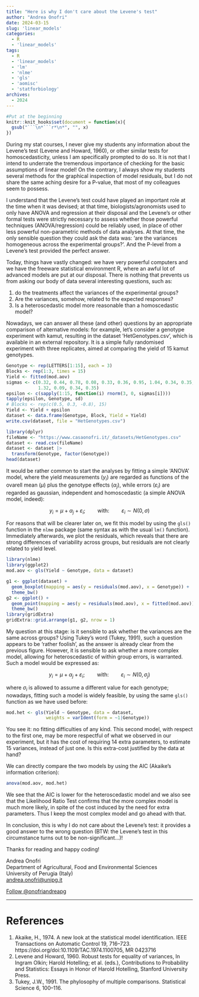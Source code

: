 ```yaml
---
title: "Here is why I don't care about the Levene's test"
author: "Andrea Onofri"
date: 2024-03-15
slug: 'linear_models'
categories:
  - R
  - 'linear_models'
tags:
  - R
  - 'linear_models'
  - 'lm'
  - 'nlme'
  - 'gls'
  - 'aomisc'
  - 'statforbiology'
archives:
  - 2024
---
```



```r
#Put at the beginning
knitr::knit_hooks$set(document = function(x){ 
  gsub("```\n*```r*\n*", "", x) 
})
```

During my stat courses, I never give my students any information about the Levene's test (Levene and Howard, 1960), or other similar tests for homoscedasticity, unless I am specifically prompted to do so. It is not that I intend to underrate the tremendous importance of checking for the basic assumptions of linear model! On the contrary, I always show my students several methods for the graphical inspection of model residuals, but I do not share the same aching desire for a P-value, that most of my colleagues seem to possess.

I understand that the Levene's test could have played an important role at the time when it was devised; at that time, biologists/agronomists used to only have ANOVA and regression at their disposal and the Levene's or other formal tests were strictly necessary to assess whether those powerful techniques (ANOVA/regression) could be reliably used, in place of other less powerful non-parametric methods of data analyses. At that time, the only sensible question they could ask the data was: 'are the variances homogeneous across the experimental groups?'. And the P-level from a Levene's test provided the perfect answer.

Today, things have vastly changed: we have very powerful computers and we have the freeware statistical environment R, where an awful lot of advanced models are put at our disposal. There is nothing that prevents us from asking our body of data several interesting questions, such as:

1. do the treatments affect the variances of the experimental groups?
2. Are the variances, somehow, related to the expected responses?
3. Is a heteroscedastic model more reasonable than a homoscedastic model?

Nowadays, we can answer all these (and other) questions by an appropriate comparison of alternative models: for example, let's consider a genotype experiment with kamut, resulting in the dataset 'HetGenotypes.csv', which is available in an external repository. It is a simple fully randomised experiment with three replicates, aimed at comparing the yield of 15 kamut genotypes.


```r
Genotype <- rep(LETTERS[1:15], each = 3)
Blocks <- rep(1:3, times = 15)
Yield <- fitted(mod.aov)
sigmas <- c(0.32, 0.44, 0.78, 0.08, 0.33, 0.36, 0.95, 1.04, 0.34, 0.35, 0.44,
            1.32, 0.09, 0.34, 0.35)
epsilon <- c(sapply(1:15, function(i) rnorm(3, 0, sigmas[i])))
tapply(epsilon, Genotype, sd)
# Blocks <- rep(c(0.5, 0.3, -0.8), 15)
Yield <- Yield + epsilon
dataset <- data.frame(Genotype, Block, Yield = Yield)
write.csv(dataset, file = "HetGenotypes.csv")
```


```r
library(dplyr)
fileName <- "https://www.casaonofri.it/_datasets/HetGenotypes.csv"
dataset <- read.csv(fileName)
dataset <- dataset |>
  transform(Genotype, factor(Genotype))
head(dataset)
```

It would be rather common to start the analyses by fitting a simple 'ANOVA' model, where the yield measurements ($y_i$) are regarded as functions of the ovarell mean ($\mu$) plus the genotype effects ($\alpha_j$), while errors ($\varepsilon_i$) are regarded as gaussian,  independent and homoscedastic (a simple ANOVA model, indeed):

$$y_i = \mu + \alpha_j + \varepsilon_i; \quad \quad  \textrm{with:} \quad \quad\varepsilon_i  \sim N(0, \sigma)$$

For reasons that will be clearer later on, we fit this model by using the `gls()` function in the `nlme` package (same syntax as with the usual `lm()` function). Immediately afterwards, we plot the residuals, which reveals that there are strong differences of variability across groups, but residuals are not clearly related to yield level. 

```r
library(nlme)
library(ggplot2)
mod.aov <- gls(Yield ~ Genotype, data = dataset)

g1 <- ggplot(dataset) +
  geom_boxplot(mapping = aes(y = residuals(mod.aov), x = Genotype)) +
  theme_bw()
g2 <- ggplot() +
  geom_point(mapping = aes(y = residuals(mod.aov), x = fitted(mod.aov))) +
  theme_bw()
library(gridExtra)
gridExtra::grid.arrange(g1, g2, nrow = 1) 
```

My question at this stage: is it sensible to ask whether the variances are the same across groups? Using Tukey's word (Tukey, 1991), such a question appears to be 'rather foolish', as the answer is already clear from the previous figure. However, it is sensible to ask whether a more complex model, allowing for heteroscedastic of within group errors, is warranted. Such a model would be expressed as:

$$y_i = \mu + \alpha_j + \varepsilon_i; \quad \quad  \textrm{with:} \quad \quad\varepsilon_i  \sim N(0, \sigma_j)$$

where $\sigma_i$ is allowed to assume a different value for each genotype; nowadays, fitting such a model is widely feasible, by using the same `gls()` function as we have used before:

```r
mod.het <- gls(Yield ~ Genotype, data = dataset,
               weights = varIdent(form = ~1|Genotype))
```

You see it: no fitting difficulties of any kind. This second model, with respect to the first one, may be more respectful of what we observed in our experiment, but it has the cost of requiring 14 extra parameters, to estimate 15 variances, instead of just one. Is this extra-cost justified by the data at hand?

We can directly compare the two models by using the AIC (Akaike's information criterion):

```r
anova(mod.aov, mod.het)
```

We see that the AIC is lower for the heteroscedastic model and we also see that the Likelihood Ratio Test confirms that the more complex model is much more likely, in spite of the cost induced by the need for extra parameters. Thus I keep the most complex model and go ahead with that.

In conclusion, this is why I do not care about the Levene's test: it provides a good answer to the wrong question (BTW: the Levene's test in this circumstance turns out to be non-significant...)!

Thanks for reading and happy coding!

Andrea Onofri   
Department of Agricultural, Food and Environmental Sciences        
University of Perugia (Italy)        
[andrea.onofri@unipg.it](mailto:andrea.onofri@unipg.it)  

<a href="https://twitter.com/onofriandreapg?ref_src=twsrc%5Etfw" class="twitter-follow-button" data-show-count="false">Follow @onofriandreapg</a><script async src="https://platform.twitter.com/widgets.js" charset="utf-8"></script>

---

# References



1. Akaike, H., 1974. A new look at the statistical model identification. IEEE Transactions on Automatic Control 19, 716–723. https://doi.org/doi:10.1109/TAC.1974.1100705, MR 0423716
2. Levene and Howard, 1960. Robust tests for equality of variances, In Ingram Olkin; Harold Hotelling; et al. (eds.), Contributions to Probability and Statistics: Essays in Honor of Harold Hotelling, Stanford University Press.
3. Tukey, J.W., 1991. The phylosophy of multiple comparisons. Statistical Science 6, 100–116.

